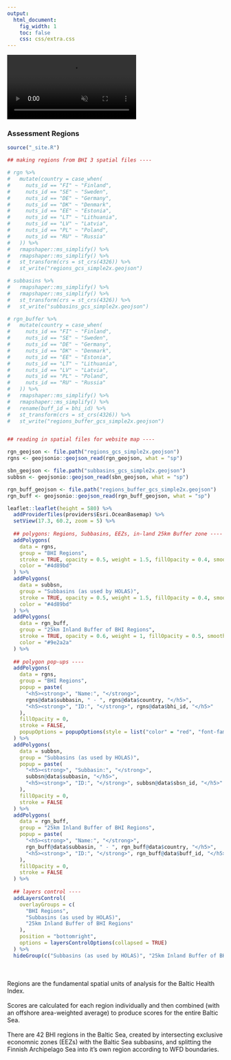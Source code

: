 ```yaml
---
output:
  html_document:
    fig_width: 1
    toc: false
    css: css/extra.css
---
```


<!-- <video autoplay muted loop id="myVideo"> -->
<!-- <source src="images/waves-ruvim-miksanskiy-pexels.mp4" type="video/mp4"> -->
<!-- </video> -->

<!-- <video autoplay muted loop id="myVideo"> -->
<!-- <source src="images/cliffs-rodnae-pexels.mp4" type="video/mp4"> -->
<!-- </video> -->

<video autoplay muted loop id="myVideo">
<source src="images/sea-ad-urpina-pexels.mp4" type="video/mp4">
</video>

<h3 class="header">  
Assessment Regions
</h3>

<div class="rgncontainer">
<div class="rgnmap">

```r
source("_site.R")

## making regions from BHI 3 spatial files ----

# rgn %>%
#   mutate(country = case_when(
#     nuts_id == "FI" ~ "Finland",
#     nuts_id == "SE" ~ "Sweden",
#     nuts_id == "DE" ~ "Germany",
#     nuts_id == "DK" ~ "Denmark",
#     nuts_id == "EE" ~ "Estonia",
#     nuts_id == "LT" ~ "Lithuania",
#     nuts_id == "LV" ~ "Latvia",
#     nuts_id == "PL" ~ "Poland",
#     nuts_id == "RU" ~ "Russia"
#   )) %>%
#   rmapshaper::ms_simplify() %>%
#   rmapshaper::ms_simplify() %>%
#   st_transform(crs = st_crs(4326)) %>%
#   st_write("regions_gcs_simple2x.geojson")

# subbasins %>% 
#   rmapshaper::ms_simplify() %>%
#   rmapshaper::ms_simplify() %>%
#   st_transform(crs = st_crs(4326)) %>%
#   st_write("subbasins_gcs_simple2x.geojson")

# rgn_buffer %>%
#   mutate(country = case_when(
#     nuts_id == "FI" ~ "Finland",
#     nuts_id == "SE" ~ "Sweden",
#     nuts_id == "DE" ~ "Germany",
#     nuts_id == "DK" ~ "Denmark",
#     nuts_id == "EE" ~ "Estonia",
#     nuts_id == "LT" ~ "Lithuania",
#     nuts_id == "LV" ~ "Latvia",
#     nuts_id == "PL" ~ "Poland",
#     nuts_id == "RU" ~ "Russia"
#   )) %>%
#   rmapshaper::ms_simplify() %>%
#   rmapshaper::ms_simplify() %>%
#   rename(buff_id = bhi_id) %>%
#   st_transform(crs = st_crs(4326)) %>%
#   st_write("regions_buffer_gcs_simple2x.geojson")


## reading in spatial files for website map ----

rgn_geojson <- file.path("regions_gcs_simple2x.geojson")
rgns <- geojsonio::geojson_read(rgn_geojson, what = "sp")

sbn_geojson <- file.path("subbasins_gcs_simple2x.geojson")
subbsn <- geojsonio::geojson_read(sbn_geojson, what = "sp")

rgn_buff_geojson <- file.path("regions_buffer_gcs_simple2x.geojson")
rgn_buff <- geojsonio::geojson_read(rgn_buff_geojson, what = "sp")
```

```r
leaflet::leaflet(height = 580) %>%
  addProviderTiles(providers$Esri.OceanBasemap) %>%
  setView(17.3, 60.2, zoom = 5) %>%
  
  ## polygons: Regions, Subbasins, EEZs, in-land 25km Buffer zone ----
  addPolygons(
    data = rgns,
    group = "BHI Regions",
    stroke = TRUE, opacity = 0.5, weight = 1.5, fillOpacity = 0.4, smoothFactor = 0.5,
    color = "#4d89bd"
  ) %>%
  addPolygons(
    data = subbsn,
    group = "Subbasins (as used by HOLAS)",
    stroke = TRUE, opacity = 0.5, weight = 1.5, fillOpacity = 0.4, smoothFactor = 0.5,
    color = "#4d89bd"
  ) %>%
  addPolygons(
    data = rgn_buff,
    group = "25km Inland Buffer of BHI Regions",
    stroke = TRUE, opacity = 0.6, weight = 1, fillOpacity = 0.5, smoothFactor = 0.5,
    color = "#9e2a2a"
  ) %>%
  
  ## polygon pop-ups ----
  addPolygons(
    data = rgns,
    group = "BHI Regions",
    popup = paste(
      "<h5><strong>", "Name:", "</strong>",
      rgns@data$subbasin, " - ", rgns@data$country, "</h5>",
      "<h5><strong>", "ID:", "</strong>", rgns@data$bhi_id, "</h5>"
    ),
    fillOpacity = 0,
    stroke = FALSE,
    popupOptions = popupOptions(style = list("color" = "red", "font-family" = "serif"))
  ) %>%
  addPolygons(
    data = subbsn,
    group = "Subbasins (as used by HOLAS)",
    popup = paste(
      "<h5><strong>", "Subbasin:", "</strong>",
      subbsn@data$subbasin, "</h5>",
      "<h5><strong>", "ID:", "</strong>", subbsn@data$sbsn_id, "</h5>"
    ),
    fillOpacity = 0,
    stroke = FALSE
  ) %>%
  addPolygons(
    data = rgn_buff,
    group = "25km Inland Buffer of BHI Regions",
    popup = paste(
      "<h5><strong>", "Name:", "</strong>",
      rgn_buff@data$subbasin, " - ", rgn_buff@data$country, "</h5>",
      "<h5><strong>", "ID:", "</strong>", rgn_buff@data$buff_id, "</h5>"
    ),
    fillOpacity = 0,
    stroke = FALSE
  ) %>% 
  
  ## layers control ----
  addLayersControl(
    overlayGroups = c(
      "BHI Regions",
      "Subbasins (as used by HOLAS)", 
      "25km Inland Buffer of BHI Regions"
    ),
    position = "bottomright",
    options = layersControlOptions(collapsed = TRUE)
  ) %>% 
  hideGroup(c("Subbasins (as used by HOLAS)", "25km Inland Buffer of BHI Regions"))
```

</div>
<div class="rgntxt">
<br>
<br>
Regions are the fundamental spatial units of analysis for the Baltic Health Index. 
<br>
<br>
Scores are calculated for each region individually and then combined (with an offshore area-weighted average) to produce scores for the entire Baltic Sea.
<br>
<br>
There are 42 BHI regions in the Baltic Sea, created by intersecting exclusive economnic zones (EEZs) with the Baltic Sea subbasins, and splitting the Finnish Archipelago Sea into it's own region according to WFD boundaries.
</div>
</div>


